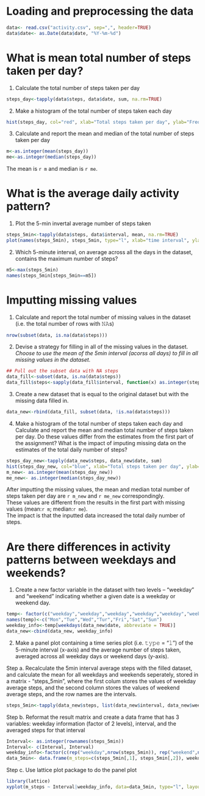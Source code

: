 # Loading and preprocessing the data
```r
data<- read.csv("activity.csv", sep=",", header=TRUE)
data$date<- as.Date(data$date, "%Y-%m-%d")
```

# What is mean total number of steps taken per day?
1. Calculate the total number of steps taken per day
```r
steps_day<-tapply(data$steps, data$date, sum, na.rm=TRUE)
```

2. Make a histogram of the total number of steps taken each day
```r
hist(steps_day, col="red", xlab="Total steps taken per day", ylab="Frequency", main="Histogram of the total number of steps taken each day")
```

3. Calculate and report the mean and median of the total number of steps taken per day
```r
m<-as.integer(mean(steps_day))
me<-as.integer(median(steps_day))
```
The mean is `r m` and median is `r me`.

# What is the average daily activity pattern?
1. Plot the 5-min invertal average number of steps taken
```r
steps_5min<-tapply(data$steps, data$interval, mean, na.rm=TRUE)
plot(names(steps_5min), steps_5min, type="l", xlab="time interval", ylab="Averaged 5-min interval steps", main="Time series plot of 5min interval averaged steps across all days")
```

2. Which 5-minute interval, on average across all the days in the dataset, contains the maximum number of steps?
```r
m5<-max(steps_5min)
names(steps_5min[steps_5min==m5])
```

# Imputting missing values
1. Calculate and report the total number of missing values in the dataset (i.e. the total number of rows with 𝙽𝙰s)
```r
nrow(subset(data, is.na(data$steps)))
```

2. Devise a strategy for filling in all of the missing values in the dataset.  
_Choose to use the mean of the 5min interval (acorss all days) to fill in all missing values in the dataset._
```r
## Pull out the subset data with NA steps
data_fill<-subset(data, is.na(data$steps))
data_fill$steps<-sapply(data_fill$interval, function(x) as.integer(steps_5min[[as.character(x)]]))
```

3. Create a new dataset that is equal to the original dataset but with the missing data filled in.
```r
data_new<-rbind(data_fill, subset(data, !is.na(data$steps)))
```

4. Make a histogram of the total number of steps taken each day and Calculate and report the mean and median total number of steps taken per day. Do these values differ from the estimates from the first part of the assignment? What is the impact of imputing missing data on the estimates of the total daily number of steps?
```r
steps_day_new<-tapply(data_new$steps, data_new$date, sum)
hist(steps_day_new, col="blue", xlab="Total steps taken per day", ylab="Frequency", main="After inputting missing values")
m_new<- as.integer(mean(steps_day_new))
me_new<- as.integer(median(steps_day_new))
```
After imputting the missing values, the mean and median total number of steps taken per day are `r m_new` and `r me_new` correspondingly.  
These values are different from the results in the first part with missing values (mean:`r m`; median:`r me`).  
The impact is that the inputted data increased the total daily number of steps.

# Are there differences in activity patterns between weekdays and weekends?
1. Create a new factor variable in the dataset with two levels – “weekday” and “weekend” indicating whether a given date is a weekday or weekend day.
```r
temp<- factor(c("weekday","weekday","weekday","weekday","weekday","weekend","weekend"))
names(temp)<-c("Mon","Tue","Wed","Tur","Fri","Sat","Sun")
weekday_info<-temp[weekdays(data_new$date, abbreviate = TRUE)]
data_new<-cbind(data_new, weekday_info)
```
2. Make a panel plot containing a time series plot (i.e. 𝚝𝚢𝚙𝚎 = "𝚕") of the 5-minute interval (x-axis) and the average number of steps taken, averaged across all weekday days or weekend days (y-axis).  

Step a. Recalculate the 5min interval average steps with the filled dataset, and calculate the mean for all weekdays and weekends seperately, stored in a matrix - "steps_5min", where the first colum stores the values of weekday average steps, and the second column stores the values of weekend average steps, and the row names are the intervals.
```r
steps_5min<-tapply(data_new$steps, list(data_new$interval, data_new$weekday_info), mean)
```
Step b. Reformat the result matrix and create a data frame that has 3 variables: weekday information (factor of 2 levels), interval, and the averaged steps for that interval
```r
Interval<- as.integer(rownames(steps_5min))
Interval<- c(Interval, Interval)
weekday_info<-factor(c(rep("weekday",nrow(steps_5min)), rep("weekend",nrow(steps_5min))))
data_5min<- data.frame(m_steps=c(steps_5min[,1], steps_5min[,2]), weekday_info, Interval)
```
Step c. Use lattice plot package to do the panel plot
```r
library(lattice)
xyplot(m_steps ~ Interval|weekday_info, data=data_5min, type="l", layout=c(1,2), xlab="Interval", ylab="Number of steps")
```
